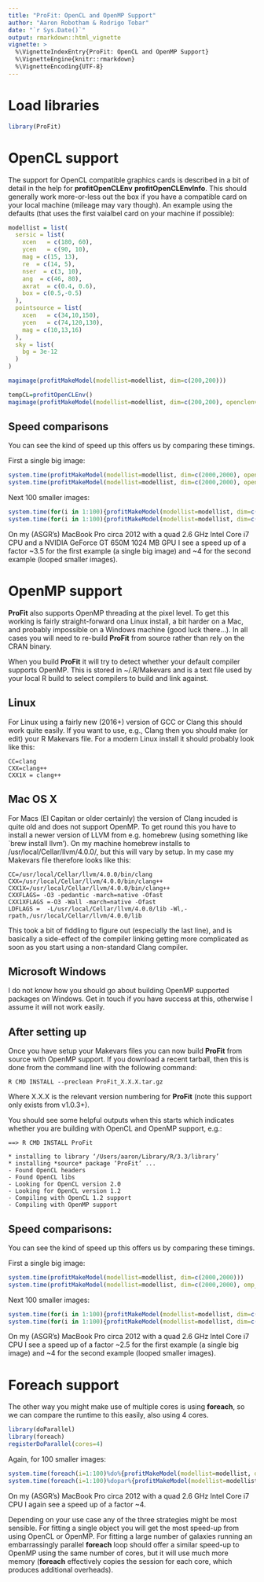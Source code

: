 ```yaml
---
title: "ProFit: OpenCL and OpenMP Support"
author: "Aaron Robotham & Rodrigo Tobar"
date: "`r Sys.Date()`"
output: rmarkdown::html_vignette
vignette: >
  %\VignetteIndexEntry{ProFit: OpenCL and OpenMP Support}
  %\VignetteEngine{knitr::rmarkdown}
  %\VignetteEncoding{UTF-8}
---
```


# Load libraries

```r
library(ProFit)
```

# OpenCL support

The support for OpenCL compatible graphics cards is described in a bit of detail in the help for **profitOpenCLEnv** **profitOpenCLEnvInfo**. This should generally work more-or-less out the box if you have a compatible card on your local machine (mileage may vary though). An example using the defaults (that uses the first vaialbel card on your machine if possible):

```r
modellist = list(
  sersic = list(
    xcen   = c(180, 60),
    ycen   = c(90, 10),
    mag = c(15, 13),
    re  = c(14, 5),
    nser  = c(3, 10),
    ang  = c(46, 80),
    axrat  = c(0.4, 0.6),
    box = c(0.5,-0.5)
  ),
  pointsource = list(
    xcen   = c(34,10,150),
    ycen   = c(74,120,130),
    mag = c(10,13,16)
  ),
  sky = list(
    bg = 3e-12
  )
)

magimage(profitMakeModel(modellist=modellist, dim=c(200,200)))

tempCL=profitOpenCLEnv()
magimage(profitMakeModel(modellist=modellist, dim=c(200,200), openclenv=tempCL))
```

## Speed comparisons

You can see the kind of speed up this offers us by comparing these timings.

First a single big image:

```r
system.time(profitMakeModel(modellist=modellist, dim=c(2000,2000), openclenv=tempCL))
system.time(profitMakeModel(modellist=modellist, dim=c(2000,2000), openclenv={}))
```

Next 100 smaller images:

```r
system.time(for(i in 1:100){profitMakeModel(modellist=modellist, dim=c(200,200), openclenv=tempCL)})
system.time(for(i in 1:100){profitMakeModel(modellist=modellist, dim=c(200,200), openclenv={})})
```

On my (ASGR's) MacBook Pro circa 2012 with a quad 2.6 GHz Intel Core i7 CPU and a NVIDIA GeForce GT 650M 1024 MB GPU I see a speed up of a factor ~3.5 for the first example (a single big image) and ~4 for the second example (looped smaller images).

# OpenMP support

**ProFit** also supports OpenMP threading at the pixel level. To get this working is fairly straight-forward ona Linux install, a bit harder on a Mac, and probably impossible on a Windows machine (good luck there...). In all cases you will need to re-build **ProFit** from source rather than rely on the CRAN binary.

When you build **ProFit** it will try to detect whether your default compiler supports OpenMP. This is stored in ~/.R/Makevars and is a text file used by your local R build to select compilers to build and link against.

## Linux

For Linux using a fairly new (2016+) version of GCC or Clang this should work quite easily. If you want to use, e.g., Clang then you should make (or edit) your R Makevars file. For a modern Linux install it should probably look like this:

```
CC=clang
CXX=clang++
CXX1X = clang++
```

## Mac OS X

For Macs (El Capitan or older certainly) the version of Clang incuded is quite old and does not support OpenMP. To get round this you have to install a newer version of LLVM from e.g. homebrew (using something like `brew install llvm'). On my machine homebrew installs to /usr/local/Cellar/llvm/4.0.0/, but this will vary by setup. In my case my Makevars file therefore looks like this:

```
CC=/usr/local/Cellar/llvm/4.0.0/bin/clang
CXX=/usr/local/Cellar/llvm/4.0.0/bin/clang++
CXX1X=/usr/local/Cellar/llvm/4.0.0/bin/clang++
CXXFLAGS= -O3 -pedantic -march=native -Ofast
CXX1XFLAGS =-O3 -Wall -march=native -Ofast
LDFLAGS =  -L/usr/local/Cellar/llvm/4.0.0/lib -Wl,-rpath,/usr/local/Cellar/llvm/4.0.0/lib
```

This took a bit of fiddling to figure out (especially the last line), and is basically a side-effect of the compiler linking getting more complicated as soon as you start using a non-standard Clang compiler.

## Microsoft Windows

I do not know how you should go about building OpenMP supported packages on Windows. Get in touch if you have success at this, otherwise I assume it will not work easily.

## After setting up

Once you have setup your Makevars files you can now build **ProFit** from source with OpenMP support. If you download a recent tarball, then this is done from the command line with the following command:

```
R CMD INSTALL --preclean ProFit_X.X.X.tar.gz 
```

Where X.X.X is the relevant version numbering for **ProFit** (note this support only exists from v1.0.3+).

You should see some helpful outputs when this starts which indicates whether you are building with OpenCL and OpenMP support, e.g.:

```
==> R CMD INSTALL ProFit

* installing to library ‘/Users/aaron/Library/R/3.3/library’
* installing *source* package ‘ProFit’ ...
- Found OpenCL headers
- Found OpenCL libs
- Looking for OpenCL version 2.0
- Looking for OpenCL version 1.2
- Compiling with OpenCL 1.2 support
- Compiling with OpenMP support
```

## Speed comparisons:

You can see the kind of speed up this offers us by comparing these timings.

First a single big image:

```r
system.time(profitMakeModel(modellist=modellist, dim=c(2000,2000)))
system.time(profitMakeModel(modellist=modellist, dim=c(2000,2000), omp_threads=4))
```

Next 100 smaller images:

```r
system.time(for(i in 1:100){profitMakeModel(modellist=modellist, dim=c(200,200))})
system.time(for(i in 1:100){profitMakeModel(modellist=modellist, dim=c(200,200), omp_threads=4)})
```

On my (ASGR's) MacBook Pro circa 2012 with a quad 2.6 GHz Intel Core i7 CPU I see a speed up of a factor ~2.5 for the first example (a single big image) and ~4 for the second example (looped smaller images).

# Foreach support

The other way you might make use of multiple cores is using **foreach**, so we can compare the runtime to this easily, also using 4 cores.

```r
library(doParallel)
library(foreach)
registerDoParallel(cores=4)
```

Again, for 100 smaller images:

```r
system.time(foreach(i=1:100)%do%{profitMakeModel(modellist=modellist, dim=c(200,200))})
system.time(foreach(i=1:100)%dopar%{profitMakeModel(modellist=modellist, dim=c(200,200))})
```

On my (ASGR's) MacBook Pro circa 2012 with a quad 2.6 GHz Intel Core i7 CPU I again see a speed up of a factor ~4.

Depending on your use case any of the three strategies might be most sensible. For fitting a single object you will get the most speed-up from using OpenCL or OpenMP. For fitting a large number of galaxies running an embarrassingly parallel **foreach** loop should offer a similar speed-up to OpenMP using the same number of cores, but it will use much more memory (**foreach** effectively copies the session for each core, which produces additional overheads).
